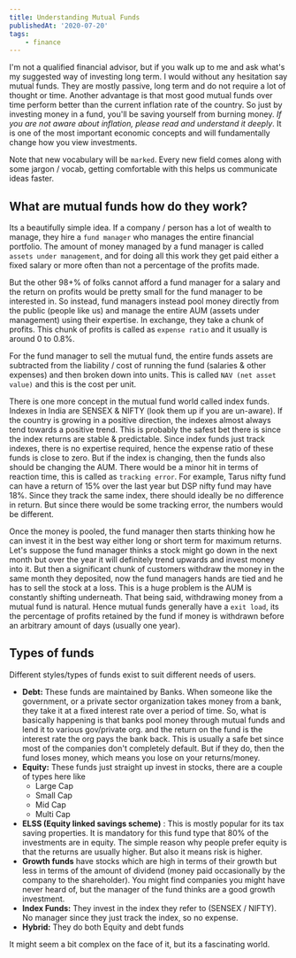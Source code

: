 ```yaml
---
title: Understanding Mutual Funds
publishedAt: '2020-07-20'
tags:
    - finance
---
```

I'm not a qualified financial advisor, but if you walk up to me and ask what's my suggested way of investing long term. I would without any hesitation say mutual funds. They are mostly passive, long term and do not require a lot of thought or time. Another advantage is that most good mutual funds over time perform better than the current inflation rate of the country. So just by investing money in a fund, you'll be saving yourself from burning money. *If you are not aware about inflation, please read and understand it deeply*. It is one of the most important economic concepts and will fundamentally change how you view investments.

Note that new vocabulary will be `marked`. Every new field comes along with some jargon / vocab, getting comfortable with this helps us communicate ideas faster.

## What are mutual funds how do they work?

Its a beautifully simple idea. If a company / person has a lot of wealth to manage, they hire a `fund manager` who manages the entire financial portfolio. The amount of money managed by a fund manager is called `assets under management`, and for doing all this work they get paid either a fixed salary or more often than not a percentage of the profits made. 

But the other 98+% of folks cannot afford a fund manager for a salary and the return on profits would be pretty small for the fund manager to be interested in. So instead, fund managers instead pool money directly from the public (people like us) and manage the entire AUM (assets under management) using their expertise. In exchange, they take a chunk of profits. This chunk of profits is called as `expense ratio` and it usually is around 0 to 0.8%. 

For the fund manager to sell the mutual fund, the entire funds assets are subtracted from the liability / cost of running the fund (salaries & other expenses) and then broken down into units. This is called `NAV (net asset value)` and this is the cost per unit.

There is one more concept in the mutual fund world called index funds. Indexes in India are SENSEX & NIFTY (look them up if you are un-aware). If the country is growing in a positive direction, the indexes almost always tend towards a positive trend. This is probably the safest bet there is since the index returns are stable & predictable. Since index funds just track indexes, there is no expertise required, hence the expense ratio of these funds is close to zero. But if the index is changing, then the funds also should be changing the AUM. There would be a minor hit in terms of reaction time, this is called as `tracking error`.
For example, Tarus nifty fund can have a return of 15% over the last year but DSP nifty fund may have 18%. Since they track the same index, there should ideally be no difference in return. But since there would be some tracking error, the numbers would be different.

Once the money is pooled, the fund manager then starts thinking how he can invest it in the best way either long or short term for maximum returns. Let's suppose the fund manager thinks a stock might go down in the next month but over the year it will definitely trend upwards and invest money into it. But then a significant chunk of customers withdraw the money in the same month they deposited, now the fund managers hands are tied and he has to sell the stock at a loss. This is a huge problem is the AUM is constantly shifting underneath. That being said, withdrawing money from a mutual fund is natural. Hence mutual funds generally have a `exit load`, its the percentage of profits retained by the fund if money is withdrawn before an arbitrary amount of days (usually one year).

## Types of funds

Different styles/types of funds exist to suit different needs of users.

-   **Debt:** These funds are maintained by Banks. When someone like the government, or a private sector organization takes
    money from a bank, they take it at a fixed interest rate over a period of time. So, what is basically happening is
    that banks pool money through mutual funds and lend it to various gov/private org. and the return on the fund is the
    interest rate the org pays the bank back. This is usually a safe bet since most of the companies don't completely
    default. But if they do, then the fund loses money, which means you lose on your returns/money.
-   **Equity:** These funds just straight up invest in stocks, there are a couple of types here like
    -   Large Cap
    -   Small Cap
    -   Mid Cap
    -   Multi Cap
-   **ELSS \(Equity linked savings scheme\)** : This is mostly popular for its tax saving properties. It is mandatory for this fund type that 80% of the
    investments are in equity. The simple reason why people prefer equity is that the returns are usually higher. But
    also it means risk is higher.
-   **Growth funds** have stocks which are high in terms of their growth but less in terms of the amount of dividend
    \(money paid occasionally by the company to the shareholder\). You might find companies you might have never heard
    of, but the manager of the fund thinks are a good growth investment.
-   **Index Funds:** They invest in the index they refer to \(SENSEX / NIFTY\). No manager since they just track the
    index, so no expense.
-   **Hybrid:** They do both Equity and debt funds

It might seem a bit complex on the face of it, but its a fascinating world.